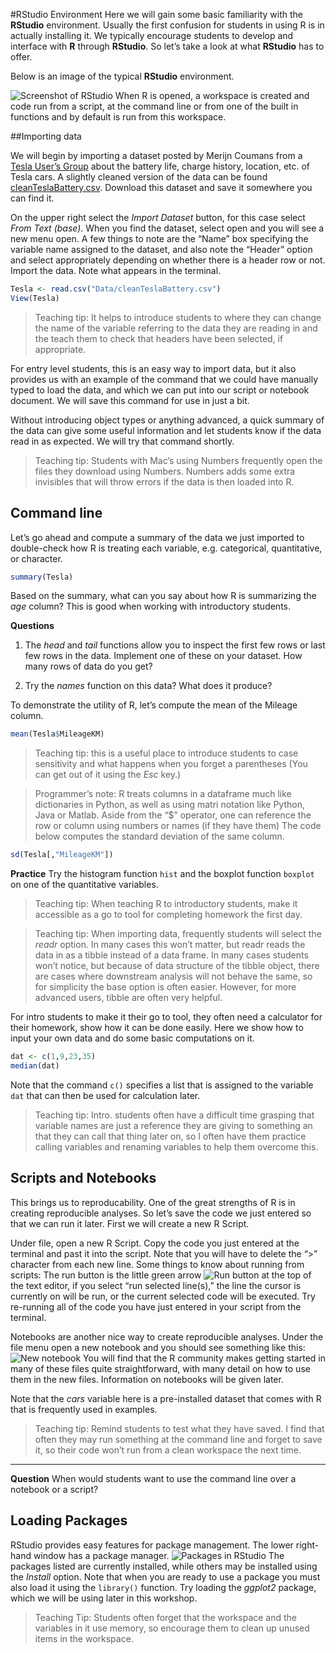 
#RStudio Environment
Here we will gain some basic familiarity with the **RStudio** environment.  Usually the first confusion for students in using R is in actually installing it.  We typically encourage students to develop and interface with **R** through **RStudio**.  So let's take a look at what **RStudio** has to offer.  

Below is an image of the typical **RStudio** environment.

![Screenshot of RStudio](Images/RStudioInterface.png)
When R is opened, a workspace is created and code run from a script, at the command line or from one of the built in functions and by default is run from this workspace.


##Importing data

We will begin by importing a dataset posted by Merijn Coumans from a [Tesla User's Group](https://teslamotorsclub.com/tmc/threads/maxrange.35978/) about the battery life, charge history, location, etc. of Tesla cars.  A slightly cleaned version of the data can be found [cleanTeslaBattery.csv](Data/cleanTeslaBattery.csv).  Download this dataset and save it somewhere you can find it.

On the upper right select the *Import Dataset* button, for this case select *From Text (base)*.  When you find the dataset, select open and you will see a new menu open.  A few things to note are the "Name" box specifying the variable name assigned to the dataset, and also note the "Header" option and select appropriately depending on whether there is a header row or not.  Import the data.  Note what appears in the terminal.
```r
Tesla <- read.csv("Data/cleanTeslaBattery.csv")
View(Tesla)
```


>Teaching tip: It helps to introduce students to where they can change the name of the variable referring to the data they are reading in and the teach them to check that headers have been selected, if appropriate.

For entry level students, this is an easy way to import data, but it also provides us with an example of the command that we could have manually typed to load the data, and which we can put into our script or notebook document.  We will save this command for use in just a bit.

Without introducing object types or anything advanced, a quick summary of the data can give some useful information and let students know if the data read in as expected.  We will try that command shortly.


>Teaching tip: Students with Mac's using Numbers frequently open the files they download using Numbers.  Numbers adds some extra invisibles that will throw errors if the data is then loaded into R.


## Command line
Let's go ahead and compute a summary of the data we just imported to double-check how R is treating each variable, e.g. categorical, quantitative, or character.

```r
summary(Tesla)
```

Based on the summary, what can you say about how R is summarizing the *age* column?  This is good when working with introductory students.
  
   
**Questions**

1. The *head* and *tail* functions allow you to inspect the first few rows or last few rows in the data.  Implement one of these on your dataset.  How many rows of data do you get?

2. Try the *names* function on this data?  What does it produce?

To demonstrate the utility of R, let's compute the mean of the Mileage column.   
```r
mean(Tesla$MileageKM)
```


>Teaching tip:  this is a useful place to introduce students to case sensitivity and what happens when you forget a parentheses (You can get out of it using the *Esc* key.)


>Programmer's note: R treats columns in a dataframe much like dictionaries in Python, as well as using matri notation like Python, Java or Matlab.  Aside from the "$" operator, one can reference the row or column using numbers or names (if they have them)  The code below computes the standard deviation of the same column.

```r
sd(Tesla[,"MileageKM"])
```

**Practice** Try the histogram function `hist` and the boxplot function `boxplot` on one of the quantitative variables.

>Teaching tip: When teaching R to introductory students, make it accessible as a go to tool for completing homework the first day.

>Teaching tip:  When importing data, frequently students will select the *readr* option.  In many cases this won't matter, but readr reads the data in as a tibble instead of a data frame. In many cases students won't notice, but because of data structure of the tibble object, there are cases where downstream analysis will not behave the same, so for simplicity the base option is often easier.  However, for more advanced users, tibble are often very helpful.

For intro students to make it their go to tool, they often need a calculator for their homework, show how it can be done easily.  Here we show how to input your own data and do some basic computations on it.
```r
dat <- c(1,9,23,35)
median(dat)
```
Note that the command `c()` specifies a list that is assigned to the variable `dat` that can then be used for calculation later.

>Teaching tip:  Intro. students often have a difficult time grasping that variable names are just a reference they are giving to something an that they can call that thing later on, so I often have them practice calling variables and renaming variables to help them overcome this.

## Scripts and Notebooks

This brings us to reproducability. One of the great strengths of R is in creating reproducible analyses. So let's save the code we just entered so that we can run it later.  First we will create a new R Script.

Under file, open a new R Script.  Copy the code you just entered at the terminal and past it into the script.  Note that you will have to delete the ">" character from each new line.  Some things to know about running from scripts:  The run button is the little green arrow ![Run button](Images/RunButton.png) at the top of the text editor, if you select "run selected line(s)," the line the cursor is currently on will be run, or the current selected code will be executed.  Try re-running all of the code you have just entered in your script from the terminal.

Notebooks are another nice way to create reproducible analyses.  Under the file menu open a new notebook and you should see something like this:
![New notebook](Images/RNotebook.png)
You will find that the R community makes getting started in many of these files quite straightforward, with many detail on how to use them in the new files. Information on notebooks will be given later.

Note that the *cars* variable here is a pre-installed dataset that comes with R that is frequently used in examples.



>Teaching tip: Remind students to test what they have saved.  I find that often they may run something at the command line and forget to save it, so their code won't run from a clean workspace the next time.

***
**Question** When would students want to use the command line over a notebook or a script?

## Loading Packages

RStudio provides easy features for package management.  The lower right-hand window has a package manager.
![Packages in RStudio](Images/RStudioPackages.png)
The packages listed are currently installed, while others may be installed using the *Install* option.  Note that when you are ready to use a package you must also load it using the `library()` function.  Try loading the *ggplot2* package, which we will be using later in this workshop.

>Teaching Tip: Students often forget that the workspace and the variables in it use memory, so encourage them to clean up unused items in the workspace.  

